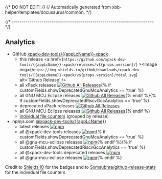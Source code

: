 {/* DO NOT EDIT! */}
{/* Automatically generated from xbb-helper/templates/docusaurus/common. */}


{/* ------------------------------------------------------------------------ */}

## Analytics

- GitHub [xpack-dev-tools/{{appLcName}}-xpack](https://github.com/xpack-dev-tools/{{appLcName}}-xpack/)
  - this release <a href={`https://github.com/xpack-dev-tools/{{appLcName}}-xpack/releases/v${props.version}/`} ><Image img={`https://img.shields.io/github/downloads/xpack-dev-tools/{{appLcName}}-xpack/v${props.version}/total.svg`} alt='Github Release' /></a>
  - all xPack releases [![Github All Releases](https://img.shields.io/github/downloads/xpack-dev-tools/{{appLcName}}-xpack/total.svg)](https://github.com/xpack-dev-tools/{{appLcName}}-xpack/releases/){% if customFields.showDeprecatedGnuMcuAnalytics == 'true' %}
  - all GNU MCU Eclipse releases [![Github All Releases](https://img.shields.io/github/downloads/gnu-mcu-eclipse/{{appLcName}}/total.svg)](https://github.com/gnu-mcu-eclipse/{{appLcName}}/releases/){% endif %}{% if customFields.showDeprecatedRiscvGccAnalytics == 'true' %}
  - deprecated xPack releases [![Github All Releases](https://img.shields.io/github/downloads/xpack-dev-tools/riscv-none-embed-gcc-xpack/total.svg)](https://github.com/xpack-dev-tools/riscv-none-embed-gcc-xpack/releases/)
  - all GNU MCU Eclipse releases [![Github All Releases](https://img.shields.io/github/downloads/gnu-mcu-eclipse/riscv-none-gcc/total.svg)](https://github.com/gnu-mcu-eclipse/riscv-none-gcc/releases/){% endif %}
  - [individual file counters](https://somsubhra.github.io/github-release-stats/?username=xpack-dev-tools&repository={{appLcName}}-xpack) (grouped by release)
- npmjs.com [@xpack-dev-tools/{{appLcName}}](https://www.npmjs.com/package/@xpack-dev-tools/{{appLcName}})
  - latest releases [![npm](https://img.shields.io/npm/dw/@xpack-dev-tools/{{appLcName}}.svg)](https://www.npmjs.com/package/@xpack-dev-tools/{{appLcName}}/)
  - all @xpack-dev-tools releases [![npm](https://img.shields.io/npm/dt/@xpack-dev-tools/{{appLcName}}.svg)](https://www.npmjs.com/package/@xpack-dev-tools/{{appLcName}}/){% if customFields.showDeprecatedGnuMcuAnalytics == 'true' %}
  - all @gnu-mcu-eclipse releases [![npm](https://img.shields.io/npm/dt/@gnu-mcu-eclipse/{{appLcName}}.svg)](https://www.npmjs.com/package/@gnu-mcu-eclipse/{{appLcName}}/){% endif %}{% if customFields.showDeprecatedRiscvGccAnalytics == 'true' %}
  - all @xpack-dev-tools deprecated releases [![npm](https://img.shields.io/npm/dt/@xpack-dev-tools/riscv-none-embed-gcc.svg)](https://www.npmjs.com/package/@xpack-dev-tools/riscv-none-embed-gcc/)
  - all @gnu-mcu-eclipse releases [![npm](https://img.shields.io/npm/dt/@gnu-mcu-eclipse/riscv-none-gcc.svg)](https://www.npmjs.com/package/@gnu-mcu-eclipse/riscv-none-gcc/){% endif %}

Credit to [Shields IO](https://shields.io) for the badges and to
[Somsubhra/github-release-stats](https://github.com/Somsubhra/github-release-stats)
for the individual file counters.

